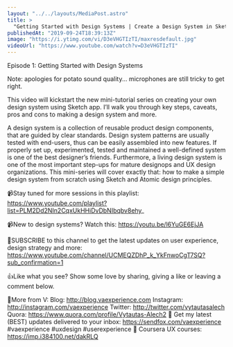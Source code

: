 ```yaml
---
layout: "../../layouts/MediaPost.astro"
title: >
  "Getting Started with Design Systems | Create a Design System in Sketch, Ep1"
publishedAt: "2019-09-24T18:39:13Z"
image: "https://i.ytimg.com/vi/D3eVHGTIzTI/maxresdefault.jpg"
videoUrl: "https://www.youtube.com/watch?v=D3eVHGTIzTI"
---
```


Episode 1: Getting Started with Design Systems

Note: apologies for potato sound quality... microphones are still tricky to get right.

This video will kickstart the new mini-tutorial series on creating your own design system using Sketch app. I’ll walk you through key steps, caveats, pros and cons to making a design system and more.

A design system is a collection of reusable product design components, that are guided by clear standards. Design system patterns are usually tested with end-users, thus can be easily assembled into new features. If properly set up, experimented, tested and maintained a well-defined system is one of the best designer’s friends. Furthermore, a living design system is one of the most important step-ups for mature designops and UX design organizations. This mini-series will cover exactly that: how to make a simple design system from scratch using Sketch and Atomic design principles.

📹Stay tuned for more sessions in this playlist:
https://www.youtube.com/playlist?list=PLM2Dd2NIn2CqxUkHHiDvDbNIbqbv8ehy_

📹New to design systems? Watch this: https://youtu.be/l6YuGE6EjJA

🙌SUBSCRIBE to this channel to get the latest updates on user experience, design strategy and more: https://www.youtube.com/channel/UCMEQZDhP_k_YkFnwoCgT7SQ?sub_confirmation=1

👍Like what you see? Show some love by sharing, giving a like or leaving a comment below.

👨More from V:
Blog: http://blog.vaexperience.com
Instagram: http://instagram.com/vaexperience
Twitter: http://twitter.com/vytautasalech
Quora: https://www.quora.com/profile/Vytautas-Alech2 📩 Get my latest (BEST) updates delivered to your inbox: https://sendfox.com/vaexperience
#vaexperience #uxdesign #userexperience 🎒 Coursera UX courses: https://imp.i384100.net/dakRLQ
